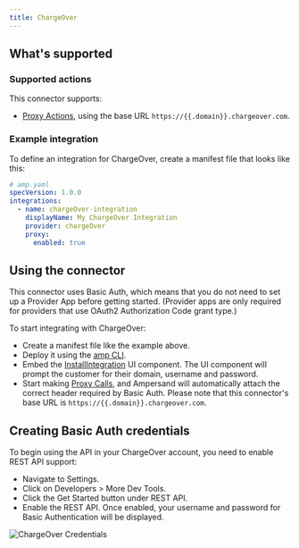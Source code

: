 ```yaml
---
title: ChargeOver
---
```

## What's supported

### Supported actions

This connector supports:
- [Proxy Actions](/proxy-actions), using the base URL `https://{{.domain}}.chargeover.com`.

### Example integration

To define an integration for ChargeOver, create a manifest file that looks like this:

```YAML
# amp.yaml
specVersion: 1.0.0
integrations:
  - name: chargeOver-integration
    displayName: My ChargeOver Integration
    provider: chargeOver
    proxy:
      enabled: true
```

## Using the connector

This connector uses Basic Auth, which means that you do not need to set up a Provider App before getting started. (Provider apps are only required for providers that use OAuth2 Authorization Code grant type.)

To start integrating with ChargeOver:
- Create a manifest file like the example above.
- Deploy it using the [amp CLI](/cli/overview).
- Embed the [InstallIntegration](/embeddable-ui-components#install-integration) UI component. The UI component will prompt the customer for their domain, username and password.
- Start making [Proxy Calls](/proxy-actions), and Ampersand will automatically attach the correct header required by Basic Auth. Please note that this connector's base URL is `https://{{.domain}}.chargeover.com`.

## Creating Basic Auth credentials

To begin using the API in your ChargeOver account, you need to enable REST API support:

- Navigate to Settings.
- Click on Developers > More Dev Tools.
- Click the Get Started button under REST API.
- Enable the REST API. Once enabled, your username and password for Basic Authentication will be displayed.

![ChargeOver Credentials](/images/provider-guides/chargeover-creds.png)